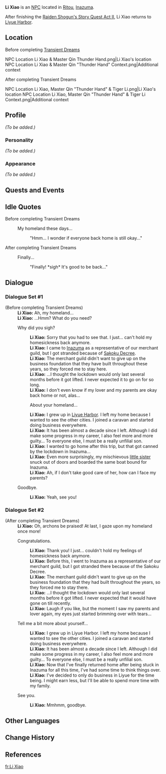 {{Meta
<!-- REMOVE THIS TEMPLATE AFTER ADDING MISSING INFO -->
|missing_NPC_profile  = yes
}}
{{Character Infobox
|type             = NPC
|image            = NPC Li Xiao.png
|region           = Liyue
|location         = Inazuma
|location2        = Liyue
|title            = Merchant
|sibling          = Tiger Li
}}
'''Li Xiao''' is an [[NPC]] located in [[Ritou]], [[Inazuma]].

After finishing the [[Imperatrix Umbrosa Chapter|Raiden Shogun's Story Quest Act II]], Li Xiao returns to [[Liyue Harbor]].

==Location==
;Before completing [[Transient Dreams]]
<gallery>
NPC Location Li Xiao & Master Qin Thunder Hand.png|Li Xiao's location
NPC Location Li Xiao & Master Qin "Thunder Hand" Context.png|Additional context
</gallery>
;After completing Transient Dreams
<gallery>
NPC Location Li Xiao, Master Qin "Thunder Hand" & Tiger Li.png|Li Xiao's location
NPC Location Li Xiao, Master Qin "Thunder Hand" & Tiger Li Context.png|Additional context
</gallery>

==Profile==
<!-- detailed story/lore information goes here -->
''(To be added.)''

===Personality===
''(To be added.)''

===Appearance===
''(To be added.)''

==Quests and Events==
{{Quests and Events}}

==Idle Quotes==
;Before completing Transient Dreams
{{Dialogue start}}
: {{DIcon|Idle}} My homeland these days...
:: {{A|VO Li Xiao 01.ogg}} "Hmm... I wonder if everyone back home is still okay..."
{{Dialogue end}}

;After completing Transient Dreams
{{Dialogue start}}
: {{DIcon|Idle}} Finally...
:: {{A|VO Li Xiao 02.ogg}} "Finally! *sigh* It's good to be back..."
{{Dialogue end}}

==Dialogue==
===Dialogue Set #1===
{{Dialogue start}}
;(Before completing Transient Dreams)
:'''Li Xiao:''' Ah, my homeland...
:'''Li Xiao:''' ...Hmm? What do you need?
:{{DIcon}} Why did you sigh?
::'''Li Xiao:''' Sorry that you had to see that. I just... can't hold my homesickness back anymore.
::'''Li Xiao:''' I came to [[Inazuma]] as a representative of our merchant guild, but I got stranded because of [[Sakoku Decree]].
::'''Li Xiao:''' The merchant guild didn't want to give up on the business foundation that they have built throughout these years, so they forced me to stay here.
::'''Li Xiao:''' ...I thought the lockdown would only last several months before it got lifted. I never expected it to go on for so long.
::'''Li Xiao:''' I don't even know if my lover and my parents are okay back home or not, alas...
::{{DIcon}} About your homeland...
::'''Li Xiao:''' I grew up in [[Liyue Harbor]]. I left my home because I wanted to see the other cities. I joined a caravan and started doing  business everywhere.
::'''Li Xiao:''' It has been almost a decade since I left. Although I did make some progress in my career, I also feel more and more guilty... To everyone else, I must be a really unfilial son.
::'''Li Xiao:''' I wanted to go home after this trip, but that got canned by the lockdown in Inazuma...
::'''Li Xiao:''' Even more surprisingly, my mischievous [[Tiger Li|little sister]] snuck out of doors and boarded the same boat bound for Inazuma.
::'''Li Xiao:''' Ah, if I don't take good care of her, how can I face my parents?
:{{DIcon}} Goodbye.
::'''Li Xiao:''' Yeah, see you!
{{Dialogue end}}

===Dialogue Set #2===
{{Dialogue start}}
;(After completing Transient Dreams)
:'''Li Xiao:''' Oh, archons be praised! At last, I gaze upon my homeland once more!
:{{DIcon}} Congratulations.
::'''Li Xiao:''' Thank you! I just... couldn't hold my feelings of homesickness back anymore.
::'''Li Xiao:''' Before this, I went to Inazuma as a representative of our merchant guild, but I got stranded there because of the Sakoku Decree.
::'''Li Xiao:''' The merchant guild didn't want to give up on the business foundation that they had built throughout the years, so they forced me to stay there.
::'''Li Xiao:''' ...I thought the lockdown would only last several months before it got lifted. I never expected that it would have gone on till recently.
::'''Li Xiao:''' Laugh if you like, but the moment I saw my parents and lover again, my eyes just started brimming over with tears...
:{{DIcon}} Tell me a bit more about yourself...
::'''Li Xiao:''' I grew up in Liyue Harbor. I left my home because I wanted to see the other cities. I joined a caravan and started doing business everywhere.
::'''Li Xiao:''' It has been almost a decade since I left. Although I did make some progress in my career, I also feel more and more guilty... To everyone else, I must be a really unfilial son.
::'''Li Xiao:''' Now that I've finally returned home after being stuck in Inazuma for all this time, I've had some time to think things over.
::'''Li Xiao:''' I've decided to only do business in Liyue for the time being. I might earn less, but I'll be able to spend more time with my family.
:{{DIcon}} See you.
::'''Li Xiao:''' Mmhmm, goodbye.
{{Dialogue end}}

==Other Languages==
{{Other Languages
|default_hidden = 1
|en      = Li Xiao
|zhs     = 李晓
|zhs_rm  = Lǐ Xiǎo
|zht     = 李曉
|zht_rm  = Lǐ Xiǎo
|ja      = 李暁
|ja_rm   = Rigyou{{Assumed}}
|ko      = 이효
|ko_rm   = I Hyo
|es      = Li Xiao
|fr      = Li Xiao
|ru      = Ли Сяо
|th      = Li Xiao
|vi      = Li Xiao
|de      = Li Xiao
|id      = Li Xiao
|pt      = Li Xiao
|tr      = Li Xiao
|it      = Li Xiao
}}

==Change History==
{{Change History|2.0}}

==References==
{{Reflist}}

[[fr:Li Xiao]]